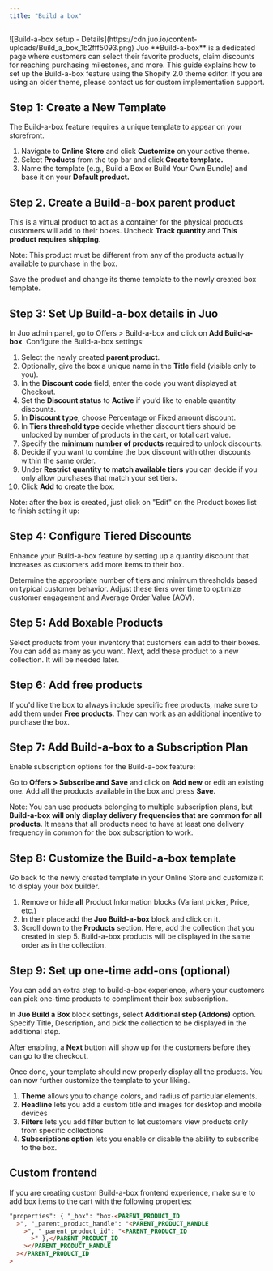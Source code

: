 ```yaml
---
title: "Build a box"
---
```


<Frame>
  ![Build-a-box setup -
  Details](https://cdn.juo.io/content-uploads/Build_a_box_1b2fff5093.png)
</Frame>
Juo **Build-a-box** is a dedicated page where customers can select their favorite
products, claim discounts for reaching purchasing milestones, and more.

<Warning>
  This guide explains how to set up the Build-a-box feature using the Shopify
  2.0 theme editor. If you are using an older theme, please contact us for
  custom implementation support.
</Warning>

## Step 1: Create a New Template

The Build-a-box feature requires a unique template to appear on your storefront.

1. Navigate to **Online Store** and click **Customize** on your active theme.
2. Select **Products** from the top bar and click **Create template.**
3. Name the template (e.g., Build a Box or Build Your Own Bundle) and base it on your **Default product.**

## Step 2. Create a Build-a-box parent product

This is a virtual product to act as a container for the physical products customers will add to their boxes. Uncheck **Track quantity** and **This product requires shipping.**

Note: This product must be different from any of the products actually available to purchase in the box.

Save the product and change its theme template to the newly created box template.

## Step 3: Set Up Build-a-box details in Juo

In Juo admin panel, go to Offers > Build-a-box and click on **Add Build-a-box**. Configure the Build-a-box settings:

1. Select the newly created **parent product**.
2. Optionally, give the box a unique name in the **Title** field (visible only to you).
3. In the **Discount code** field, enter the code you want displayed at Checkout.
4. Set the **Discount status** to **Active** if you’d like to enable quantity discounts.
5. In **Discount type**, choose Percentage or Fixed amount discount.
6. In **Tiers threshold type** decide whether discount tiers should be unlocked by number of products in the cart, or total cart value.
7. Specify the **minimum number of products** required to unlock discounts.
8. Decide if you want to combine the box discount with other discounts within the same order.
9. Under **Restrict quantity to match available tiers** you can decide if you only allow purchases that match your set tiers.
10. Click **Add** to create the box.

Note: after the box is created, just click on "Edit" on the Product boxes list to finish setting it up:

## Step 4: Configure Tiered Discounts

Enhance your Build-a-box feature by setting up a quantity discount that increases as customers add more items to their box.

Determine the appropriate number of tiers and minimum thresholds based on typical customer behavior. Adjust these tiers over time to optimize customer engagement and Average Order Value (AOV).

## Step 5: Add Boxable Products

Select products from your inventory that customers can add to their boxes. You can add as many as you want. Next, add these product to a new collection. It will be needed later.

## Step 6: Add free products

If you'd like the box to always include specific free products, make sure to add them under **Free products**. They can work as an additional incentive to purchase the box.

## Step 7: Add Build-a-box to a Subscription Plan

Enable subscription options for the Build-a-box feature:

Go to **Offers > Subscribe and Save** and click on **Add new** or edit an existing one. Add all the products available in the box and press **Save.**

Note: You can use products belonging to multiple subscription plans, but **Build-a-box will only display delivery frequencies that are common for all products**. It means that all products need to have at least one delivery frequency in common for the box subscription to work.

## Step 8: Customize the Build-a-box template

Go back to the newly created template in your Online Store and customize it to display your box builder.

1. Remove or hide **all** Product Information blocks (Variant picker, Price, etc.)
2. In their place add the **Juo Build-a-box** block and click on it.
3. Scroll down to the **Products** section. Here, add the collection that you created in step 5. Build-a-box products will be displayed in the same order as in the collection.

## Step 9: Set up one-time add-ons (optional)

You can add an extra step to build-a-box experience, where your customers can pick one-time products to compliment their box subscription.

In **Juo Build a Box** block settings, select **Additional step (Addons)** option. Specify Title, Description, and pick the collection to be displayed in the additional step.

After enabling, a **Next** button will show up for the customers before they can go to the checkout.

Once done, your template should now properly display all the products. You can now further customize the template to your liking.

1. **Theme** allows you to change colors, and radius of particular elements.
2. **Headline** lets you add a custom title and images for desktop and mobile devices
3. **Filters** lets you add filter button to let customers view products only from specific collections
4. **Subscriptions option** lets you enable or disable the ability to subscribe to the box.

## Custom frontend

If you are creating custom Build-a-box frontend experience, make sure to add box items to the cart with the following properties:

```html
"properties": { "_box": "box-<PARENT_PRODUCT_ID
  >", "_parent_product_handle": "<PARENT_PRODUCT_HANDLE
    >", "_parent_product_id": "<PARENT_PRODUCT_ID
      >" },</PARENT_PRODUCT_ID
    ></PARENT_PRODUCT_HANDLE
  ></PARENT_PRODUCT_ID
>
```
